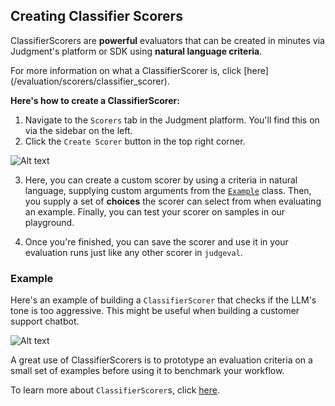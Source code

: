 


## Creating Classifier Scorers 

ClassifierScorers are **powerful** evaluators that can be created in minutes via Judgment's platform or SDK 
using **natural language criteria**.

<Tip> 
For more information on what a ClassifierScorer is, click [here](/evaluation/scorers/classifier_scorer).
</Tip>

**Here's how to create a ClassifierScorer:**

1. Navigate to the `Scorers` tab in the Judgment platform. You'll find this on via the sidebar on the left.
2. Click the `Create Scorer` button in the top right corner.

![Alt text](/images/create_scorer.png "Optional title")

3. Here, you can create a custom scorer by using a criteria in natural language, supplying custom arguments from the [`Example`](evaluation/data_examples) class. 
Then, you supply a set of **choices** the scorer can select from when evaluating an example. Finally, you can test your scorer on samples in our playground.

4. Once you're finished, you can save the scorer and use it in your evaluation runs just like any other scorer in `judgeval`.

### Example 

Here's an example of building a `ClassifierScorer` that checks if the LLM's tone is too aggressive. 
This might be useful when building a customer support chatbot.

![Alt text](images/create_aggressive_scorer.png "Optional title")

<Tip>
A great use of ClassifierScorers is to prototype an evaluation criteria on a small set of examples before 
using it to benchmark your workflow.

To learn more about `ClassifierScorer`s, click [here](/evaluation/scorers/classifier_scorer).
</Tip>